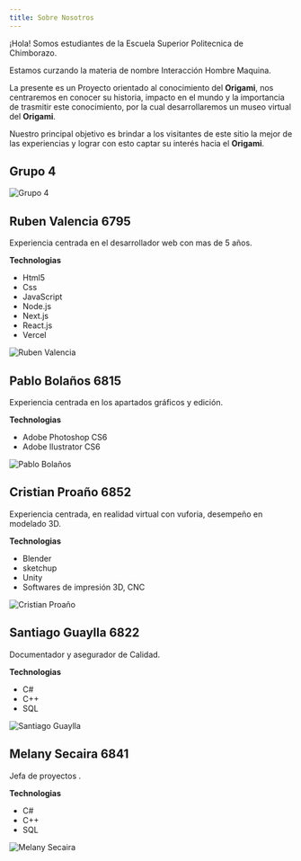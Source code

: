 ```yaml
---
title: Sobre Nosotros
---
```


¡Hola! Somos estudiantes de la Escuela Superior Politecnica de Chimborazo.

Estamos curzando la materia de nombre Interacción Hombre Maquina.

La presente es un Proyecto orientado al conocimiento del **Origami**, nos centraremos en conocer su historia, impacto en el mundo y la importancia de trasmitir este conocimiento, por la cual desarrollaremos un museo virtual del **Origami**.

Nuestro principal objetivo es brindar a los visitantes de este sitio la mejor de las experiencias y lograr con esto captar su interés hacia el **Origami**.

## Grupo 4

![Grupo 4](/images/sobre-mi/Todos.jpeg)

## Ruben Valencia **6795**

Experiencia centrada en el desarrollador web con mas de 5 años.

**Technologias**

- Html5
- Css
- JavaScript
- Node.js
- Next.js
- React.js
- Vercel

![Ruben Valencia](/images/sobre-mi/yo.jpg)

## Pablo Bolaños **6815**

Experiencia centrada en los apartados gráficos y edición.

**Technologias**

- Adobe Photoshop CS6
- Adobe Ilustrator CS6

![Pablo Bolaños](/images/sobre-mi/Pablo.jpeg)

## Cristian Proaño **6852**

Experiencia centrada, en realidad virtual con vuforia, desempeño en modelado 3D.

**Technologias**

- Blender
- sketchup
- Unity
- Softwares de impresión 3D, CNC

![Cristian Proaño](/images/sobre-mi/Cristian.jpeg)

## Santiago Guaylla **6822**

Documentador y asegurador de Calidad.

**Technologias**

- C#
- C++
- SQL

![Santiago Guaylla](/images/sobre-mi/Santiago.jpeg)

## Melany Secaira **6841**

Jefa de proyectos .

**Technologias**

- C#
- C++
- SQL

![Melany Secaira](/images/sobre-mi/Melany.jpeg)

